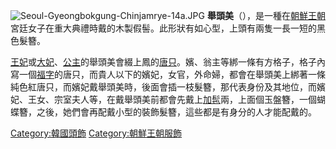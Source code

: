 {{unreferenced|time=2014-07-10T16:04:27+00:00}}
[[File:Seoul-Gyeongbokgung-Chinjamrye-14a.JPG|thumb]]
'''舉頭美'''（{{lang-ko|거두미}}），是一種在[[朝鮮王朝|朝鮮王朝]]宮廷女子在重大典禮時戴的木製假髻。此形狀有如心型，上頭有兩隻一長一短的黑色髮簪。

[[王妃|王妃]]或[[大妃|大妃]]、[[公主|公主]]的舉頭美會綴上鳳的[[唐只|唐只]]。嬪、翁主等綁一條有方格子，格子內寫一個[[福字|福字]]的唐只，而貴人以下的嬪妃，女官，外命婦，都會在舉頭美上綁著一條純色紅唐只，而嬪妃戴舉頭美時，後面會插一枝髮簪，那代表身份及其地位，而嬪妃、王女、宗室夫人等，在戴舉頭美前都會先戴上[[加髢_(朝鮮)|加髢]]兩，上面個玉盤簪，一個蝴蝶簪，之後，她們會再配戴小型的裝飾髮簪，這些都是有身分的人才能配戴的。

[[Category:韓國頭飾|Category:韓國頭飾]]
[[Category:朝鮮王朝服飾|Category:朝鮮王朝服飾]]